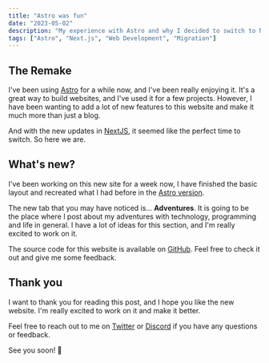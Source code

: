 ```yaml
---
title: "Astro was fun"
date: "2023-05-02"
description: "My experience with Astro and why I decided to switch to Next.js for my personal website."
tags: ["Astro", "Next.js", "Web Development", "Migration"]
---
```


## The Remake

I've been using [Astro](https://astro.build) for a while now, and I've been really enjoying it. It's a great way to build websites, and I've used it for a few projects. However, I have been wanting to add a lot of new features to this website and make it much more than just a blog.

And with the new updates in [NextJS](https://nextjs.org/), it seemed like the perfect time to switch. So here we are.

## What's new?

I've been working on this new site for a week now, I have finished the basic layout and recreated what I had before in the [Astro version](https://nirlep.netlify.app/).

The new tab that you may have noticed is... **Adventures**. It is going to be the place where I post about my adventures with technology, programming and life in general. I have a lot of ideas for this section, and I'm really excited to work on it.

The source code for this website is available on [GitHub](https://github.com/Nirlep5252/website). Feel free to check it out and give me some feedback.

## Thank you

I want to thank you for reading this post, and I hope you like the new website. I'm really excited to work on it and make it better.

Feel free to reach out to me on [Twitter](https://twitter.com/Nirlep_5252_) or [Discord](https://discord.gg/9rYbc54KtY) if you have any questions or feedback.

See you soon! 👋
